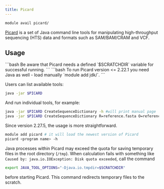 ```yaml
---
title: Picard
---
```

```bash
module avail picard/
```

[Picard](https://broadinstitute.github.io/picard/) is a set of Java command line tools for manipulating high-throughput sequencing (HTS) data and formats such as SAM/BAM/CRAM and VCF. 

## Usage

<Callout  type="warn" title="Warning">
```bash
</Callout>
Be aware that Picard needs a defined `$SCRATCHDIR` variable for successful running.
```

<Callout  type="warn" title="Warning">
```bash
</Callout>
To run Picard version <= 2.22.1  you need Java as well - load manually `module add jdk/`.
```

Users can list available tools:

```bash
java -jar $PICARD
```

And run individual tools, for example:

```bash
java -jar $PICARD CreateSequenceDictionary -h #will print manual page
java -jar $PICARD CreateSequenceDictionary R=reference.fasta O=reference.dict
```

Since version 2.27.5, the usage is more straightforward.

```bash
module add picard # it will load the newest version of Picard
picard <program name> -h
```

Java processes within Picard may exceed the quota for saving temporary files in the root directory (`/tmp`). When calculation fails with something like `Caused by: java.io.IOException: Disk quota exceeded`, call the command

```bash
export JAVA_TOOL_OPTIONS="-Djava.io.tmpdir=$SCRATCHDIR"
```

before starting Picard. This command redirects temporary files to the scratch.
